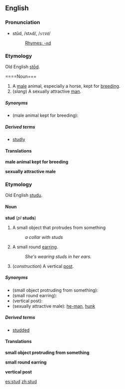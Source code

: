 ==English==

===Pronunciation===
*stŭd, /stʌd/, /<tt>stVd</tt>/
*:[[Rhymes:English:-ʌd|Rhymes: -ʌd]]

===Etymology===
Old English [[stod|stōd]].

====Noun===
{{en-noun-reg}}

# A [[male]] animal, especially a horse, kept for [[breed]]ing.
# (''slang'') A sexually attractive [[man]].

=====Synonyms=====
*(male animal kept for breeding):

=====Derived terms=====
*[[studly]]

====Translations====
'''male animal kept for breeding'''
{{top}}
{{mid}}
{{bottom}}

'''sexually attractive male'''
{{top}}
{{mid}}
{{bottom}}

===Etymology===
Old English [[studu]].

====Noun====
'''stud''' (''pl'' '''studs''')
#A small object that protrudes from something
#:''a collar with studs''
#A small round [[earring]].
#:''She's wearing studs in her ears.''
# (''construction'') A vertical [[post]].

=====Synonyms=====
*(small object protruding from something):
*(small round earring):
*(vertical post):
*(sexually attractive male): [[he-man]], [[hunk]]

=====Derived terms=====
*[[studded]]

====Translations====

'''small object protruding from something'''
{{top}}
{{mid}}
{{bottom}}

'''small round earring'''
{{top}}
{{mid}}
{{bottom}}

'''vertical post'''
{{top}}
{{mid}}
{{bottom}}

[[es:stud]]
[[zh:stud]]